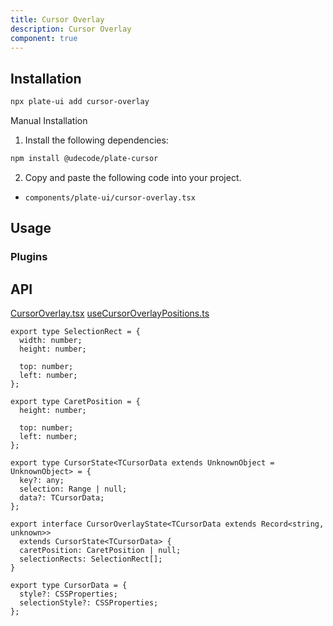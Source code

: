 ```yaml
---
title: Cursor Overlay
description: Cursor Overlay
component: true
---
```


<ComponentPreview name="playground-demo" id="cursoroverlay" />

## Installation

```bash
npx plate-ui add cursor-overlay
```

<Accordion type="single" collapsible>
<AccordionItem value="manual-installation">
<AccordionTrigger>Manual Installation</AccordionTrigger>
<AccordionContent>

1. Install the following dependencies:

```bash
npm install @udecode/plate-cursor
```

2. Copy and paste the following code into your project.

- `components/plate-ui/cursor-overlay.tsx`

<ComponentSource name="cursor-overlay" />


</AccordionContent>

</AccordionItem>
</Accordion>

## Usage

### Plugins

<ComponentSource name="playground-demo" />

## API

[CursorOverlay.tsx](..%2F..%2F..%2F..%2F..%2Fpackages%2Fcursor%2Fsrc%2Fcomponents%2FCursorOverlay.tsx)
[useCursorOverlayPositions.ts](..%2F..%2F..%2F..%2F..%2Fpackages%2Fcursor%2Fsrc%2Fhooks%2FuseCursorOverlayPositions.ts)

```tsx
export type SelectionRect = {
  width: number;
  height: number;

  top: number;
  left: number;
};

export type CaretPosition = {
  height: number;

  top: number;
  left: number;
};

export type CursorState<TCursorData extends UnknownObject = UnknownObject> = {
  key?: any;
  selection: Range | null;
  data?: TCursorData;
};

export interface CursorOverlayState<TCursorData extends Record<string, unknown>>
  extends CursorState<TCursorData> {
  caretPosition: CaretPosition | null;
  selectionRects: SelectionRect[];
}

export type CursorData = {
  style?: CSSProperties;
  selectionStyle?: CSSProperties;
};
```
